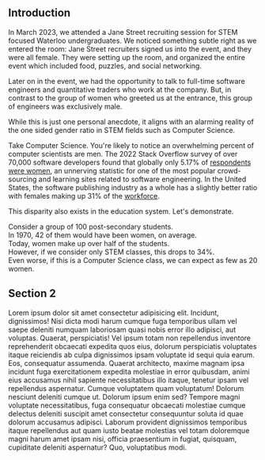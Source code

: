 
## Introduction

In March 2023, we attended a Jane Street recruiting session for STEM focused Waterloo undergraduates. 
We noticed something subtle right as we entered the room: Jane Street recruiters signed us into the event, and they were all female. 
They were setting up the room, and organized the entire event which included food, puzzles, and social networking. 

Later on in the event, we had the opportunity to talk to full-time software engineers and quantitative traders who work at the company. 
But, in contrast to the group of women who greeted us at the entrance, this group of engineers was exclusively male. 

While this is just one personal anecdote, it aligns with an alarming reality of the one sided gender ratio in STEM fields such as Computer Science.

Take Computer Science. You're likely to notice an overwhelming percent of computer scientists are men. 
The 2022 Stack Overflow survey of over 70,000 software developers found that globally only 5.17% of [respondents were women](https://survey.stackoverflow.co/2022), 
an unnerving statistic for one of the most popular crowd-sourcing and learning sites related to software engineering. 
In the United States, the software publishing industry as a whole has a slightly better ratio with females making up 31% of the [workforce](https://www.bls.gov/cps/cpsaat18.htm). 

This disparity also exists in the education system. Let's demonstrate. 

<FullPageScroller Background={FemaleCounter}>
  <div>Consider a group of 100 post-secondary students.</div>
  <div>In 1970, 42 of them would have been women, on average.</div>
  <div>Today, women make up over half of the students.</div>
  <div>However, if we consider only STEM classes, this drops to 34%.</div>
  <div>Even worse, if this is a Computer Science class, we can expect as few as 20 women.</div>
</FullPageScroller>

## Section 2

<DisasterLineGraph />

Lorem ipsum dolor sit amet consectetur adipisicing elit. Incidunt, dignissimos! Nisi dicta modi harum cumque fuga temporibus ullam vel saepe deleniti numquam laboriosam quasi nobis error illo adipisci, aut voluptas.
Quaerat, perspiciatis! Vel ipsum totam non repellendus inventore reprehenderit obcaecati expedita quos eius, dolorum perspiciatis voluptates itaque reiciendis ab culpa dignissimos ipsam voluptate id sequi quia earum. Eos, consequatur assumenda.
Quaerat architecto, maxime magnam ipsa incidunt fuga exercitationem expedita molestiae in error quibusdam, animi eius accusamus nihil sapiente necessitatibus illo itaque, tenetur ipsam vel repellendus aspernatur. Cumque voluptatem quam voluptatum!
Dolorum nesciunt deleniti cumque ut. Dolorum ipsum enim sed? Tempore magni voluptate necessitatibus, fuga consequatur obcaecati molestiae cumque delectus deleniti suscipit amet consectetur consequuntur soluta id quae dolorum accusamus adipisci.
Laborum provident dignissimos temporibus itaque repellendus aut quam iusto beatae molestias vel totam doloremque magni harum amet ipsam nisi, officia praesentium in fugiat, quisquam, cupiditate deleniti aspernatur? Quo, voluptatibus modi.

<Choropleth />
